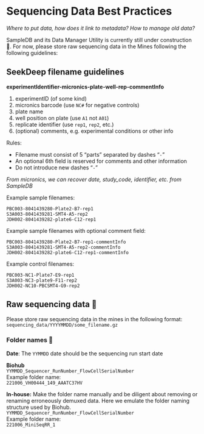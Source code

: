 # Sequencing Data Best Practices 

*Where to put data, how does it link to metadata? How to manage old data?* 

SampleDB and its Data Manager Utility is currently still under construction 🚧. 
For now, please store raw sequencing data in the Mines following the following guidelines: 


## SeekDeep filename guidelines 

**experimentIdentifier-micronics-plate-well-rep-commentInfo**

1. experimentID (of some kind)
2. micronics barcode (use `NC#` for negative controls) 
3. plate name
4. well position on plate (use `A1` not `A01`)
5. replicate identifier (use `rep1`, `rep2`, etc.) 
6. (optional) comments, e.g. experimental conditions or other info

Rules: 

- Filename must consist of 5 "parts" separated by dashes "`-`"
- An optional 6th field is reserved for comments and other information
- Do not introduce new dashes “`-`” 

*From micronics, we can recover date, study_code, identifier, etc. from SampleDB*

Example sample filenames:   
```
PBC003-8041439280-Plate2-B7-rep1
S3A003-8041439281-SMT4-A5-rep2
JDH002-8041439282-plate6-C12-rep1
```

Example sample filenames with optional comment field: 
```
PBC003-8041439280-Plate2-B7-rep1-commentInfo
S3A003-8041439281-SMT4-A5-rep2-commentInfo
JDH002-8041439282-plate6-C12-rep1-commentInfo
```

Example control filenames: 
```
PBC003-NC1-Plate7-E9-rep1
S3A003-NC3-plate9-F11-rep2
JDH002-NC10-PBCSMT4-G9-rep2
```

## Raw sequencing data 🚧
Please store raw sequencing data in the mines in the following format: 
`sequencing_data/YYYYMMDD/some_filename.gz`

### Folder names 🚧
**Date**: The `YYMMDD` date should be the sequencing run start date

**Biohub**<br />
`YYMMDD_Sequencer_RunNumber_FlowCellSerialNumber`<br />
Example folder name: <br />
`221006_VH00444_149_AAATC37HV`<br />

**In-house:** Make the folder name manually and be diligent about removing or renaming erroneously demuxed data. Here we emulate the folder naming structure used by Biohub.<br /> 
`YYMMDD_Sequencer_RunNumber_FlowCellSerialNumber`<br />
Example folder name:<br /> 
`221006_MiniSeqRR_1`<br />
